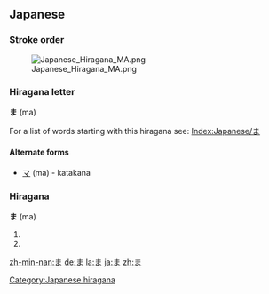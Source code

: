 ==Japanese==
===Stroke order===
[[Image:Japanese Hiragana MA.png]]


===Hiragana letter===
'''ま''' (ma)

For a list of words starting with this hiragana see: [[Index:Japanese/ま]]
====Alternate forms====
*[[マ]] (ma) - katakana

{{ja-attention|Hiragana header should be replaced with POS header|key=p}}
===Hiragana===
[[Category:Japanese hiragana]]
'''ま''' (ma)

# {{japdef|魔|[[demon]], [[devil]], [[evil]] [[spirit]], [[evil]] [[influence]]}}
# {{japdef|間|[[space]], [[timing]]}}

[[zh-min-nan:ま]]
[[de:ま]]
[[la:ま]]
[[ja:ま]]
[[zh:ま]]